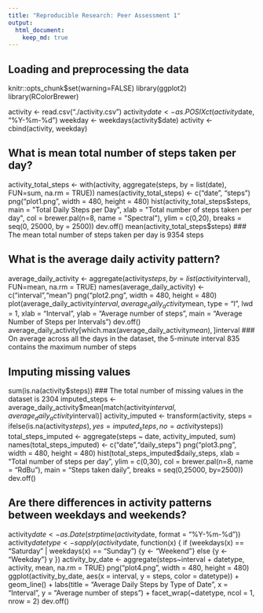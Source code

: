 ```yaml
---
title: "Reproducible Research: Peer Assessment 1"
output: 
  html_document:
    keep_md: true
---
```



## Loading and preprocessing the data
knitr::opts_chunk$set(warning=FALSE)
library(ggplot2)
library(RColorBrewer)

activity <- read.csv("./activity.csv")
activity$date <- as.POSIXct(activity$date, "%Y-%m-%d")
weekday <-  weekdays(activity$date)
activity <- cbind(activity, weekday)


## What is mean total number of steps taken per day?
activity_total_steps <- with(activity, aggregate(steps, by = list(date), FUN=sum, na.rm = TRUE))
names(activity_total_steps) <- c("date", "steps")
png("plot1.png", width = 480, height = 480)
hist(activity_total_steps$steps, main = "Total Daily Steps per Day",
     xlab = "Total number of steps taken per day",
     col = brewer.pal(n=8, name = "Spectral"),
     ylim = c(0,20), 
     breaks = seq(0, 25000, by = 2500))
dev.off()
mean(activity_total_steps$steps)
### The mean total number of steps taken per day is 9354 steps


## What is the average daily activity pattern?
average_daily_activity <- aggregate(activity$steps, by = list(activity$interval), FUN=mean, na.rm = TRUE)
names(average_daily_activity) <- c("interval","mean")
png("plot2.png", width = 480, height = 480)
plot(average_daily_activity$interval, average_daily_activity$mean, type = "l", lwd = 1,
     xlab = "Interval", ylab = "Average number of steps", main = "Average Number of Steps per Intervals")
dev.off()
average_daily_activity[which.max(average_daily_activity$mean), ]$interval
### On average across all the days in the dataset, the 5-minute interval 835 contains the maximum number of steps


## Imputing missing values
sum(is.na(activity$steps))
### The total number of missing values in the dataset is 2304
imputed_steps <- average_daily_activity$mean[match(activity$interval, average_daily_activity$interval)]
activity_imputed <-  transform(activity, steps = ifelse(is.na(activity$steps),
                                                        yes = imputed_steps,
                                                        no = activity$steps))
total_steps_imputed <- aggregate(steps ~ date, activity_imputed, sum)
names(total_steps_imputed) <- c("date","daily_steps")
png("plot3.png", width = 480, height = 480)
hist(total_steps_imputed$daily_steps, xlab = "Total number of steps per day", ylim = c(0,30),
     col = brewer.pal(n=8, name = "RdBu"),
     main = "Steps taken daily",
     breaks = seq(0,25000, by=2500))
dev.off()


## Are there differences in activity patterns between weekdays and weekends?
activity$date <- as.Date(strptime(activity$date, format = "%Y-%m-%d"))
activity$datetype <- sapply(activity$date, function(x) {
  if (weekdays(x) == "Saturday" | weekdays(x) == "Sunday")
  {y <- "Weekend"} else
  {y <- "Weekday"}
  y
})
activity_by_date <- aggregate(steps~interval + datetype, activity, mean, na.rm = TRUE)
png("plot4.png", width = 480, height = 480)
ggplot(activity_by_date, aes(x = interval, y = steps, color = datetype)) + geom_line() +
  labs(title = "Average Daily Steps by Type of Date", x = "Interval", y = "Average number of steps") +
  facet_wrap(~datetype, ncol = 1, nrow = 2)
dev.off()
